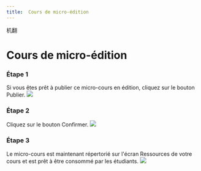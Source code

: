 ```yaml
--- 
title:  Cours de micro-édition 
--- 
```



机翻
# Cours de micro-édition 

 ### Étape 1 
 Si vous êtes prêt à publier ce micro-cours en édition, cliquez sur le bouton Publier. 
 ![]( /img/ulearning/teacher/resource20.png) 

 ### Étape 2 
 Cliquez sur le bouton Confirmer. 
 ![]( /img/ulearning/teacher/resource21.png) 

 ### Étape 3 
 Le micro-cours est maintenant répertorié sur l'écran Ressources de votre cours et est prêt à être consommé par les étudiants. 
 ![]( /img/ulearning/teacher/resource22.png)
